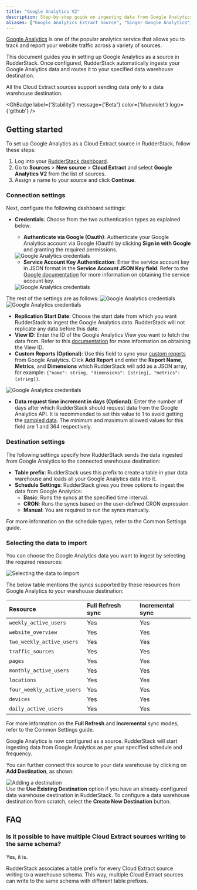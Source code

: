 ```yaml
---
title: "Google Analytics V2"
description: Step-by-step guide on ingesting data from Google Analytics into RudderStack.
aliases: ["Google Analytics Extract Source", "Singer Google Analytics"]
---
```


[Google Analytics](https://analytics.google.com/analytics/web/#/) is one of the popular analytics service that allows you to track and report your website traffic across a variety of sources.

This document guides you in setting up Google Analytics as a source in RudderStack. Once configured, RudderStack automatically ingests your Google Analytics data and routes it to your specified data warehouse destination.

<div class="warningBlock">
All the Cloud Extract sources support sending data only to a <Link to="/destinations/warehouse-destinations/">data warehouse destination</Link>.
</div>

<GhBadge
  label={'Stability'}
  message={'Beta'}
  color={'blueviolet'}
  logo={'github'}
/>

## Getting started

To set up Google Analytics as a Cloud Extract source in RudderStack, follow these steps:

1. Log into your [RudderStack dashboard](https://app.rudderstack.com/).
2. Go to **Sources** > **New source** > **Cloud Extract** and select **Google Analytics V2** from the list of sources.
3. Assign a name to your source and click **Continue**.

### Connection settings

Next, configure the following dashboard settings:

- **Credentials**: Choose from the two authentication types as explained below:

    - **Authenticate via Google (Oauth)**: Authenticate your Google Analytics account via Google (Oauth) by clicking
    **Sign in with Google** and granting the required permissions.

    <img src="../../assets/cloud-extract-sources/ga-oauth-settings.png" alt="Google Analytics credentials" />

    - **Service Account Key Authentication**: Enter the service account key in JSON format in the **Service Account JSON Key field**. Refer to the [Google documentation](https://cloud.google.com/iam/docs/creating-managing-service-account-keys#creating_service_account_keys) for more information on obtaining the service account key.

    <img src="../../assets/cloud-extract-sources/ga-oauth-settings-4.png" alt="Google Analytics credentials" />

The rest of the settings are as follows:
<img src="../../assets/cloud-extract-sources/ga-oauth-settings-2.png" alt="Google Analytics credentials" />
<img src="../../assets/cloud-extract-sources/ga-oauth-settings-3.png" alt="Google Analytics credentials" />

- **Replication Start Date**: Choose the start date from which you want RudderStack to ingest the Google Analytics data. RudderStack will not replicate any data before this date.
- **View ID**: Enter the ID of the Google Analytics View you want to fetch the data from. Refer to this [documentation](https://docs.acquia.com/customer-data-platform/connectors/web-analytics-provider/google-analytics-profileid/) for more information on obtaining the View ID.
- **Custom Reports (Optional)**: Use this field to sync your [custom reports](https://support.google.com/analytics/answer/1033013?hl=en) from Google Analytics. Click **Add Report** and enter the **Report Name**, **Metrics**, and **Dimensions** which RudderStack will add as a JSON array, for example: `{"name": string, "dimensions": [string], "metrics": [string]}`.

<img src="../../assets/cloud-extract-sources/ga-custom-report.png" alt="Google Analytics credentials" />

- **Data request time increment in days (Optional)**: Enter the number of days after which RudderStack should request data from the Google Analytics API. It is recommended to set this value to 1 to avoid getting the [sampled data](https://support.google.com/analytics/answer/2637192#zippy=%2Cin-this-article). The minimum and maximum allowed values for this field are 1 and 364 respectively.

### Destination settings

The following settings specify how RudderStack sends the data ingested from Google Analytics to the connected warehouse destination:

- **Table prefix**: RudderStack uses this prefix to create a table in your data warehouse and loads all your Google Analytics data into it.
- **Schedule Settings**: RudderStack gives you three options to ingest the data from Google Analytics:
    - **Basic**: Runs the syncs at the specified time interval. 
    - **CRON**: Runs the syncs based on the user-defined CRON expression.
    - **Manual**: You are required to run the syncs manually.

<div class="infoBlock">
For more information on the schedule types, refer to the <Link to="/sources/extract/common-settings/">Common Settings</Link> guide.
</div>

### Selecting the data to import

You can choose the Google Analytics data you want to ingest by selecting the required resources:

<img src="../../assets/cloud-extract-sources/ga-resources.png" alt="Selecting the data to import" />

The below table mentions the syncs supported by these resources from Google Analytics to your warehouse destination:

| Resource | Full Refresh sync | Incremental sync | 
| :---| :---- | :---- | 
| `weekly_active_users`     |  Yes | Yes |
| `website_overview`|  Yes | Yes |
| `two_weekly_active_users`|  Yes | Yes |
| `traffic_sources`|  Yes | Yes |
| `pages`|  Yes | Yes |
| `monthly_active_users`|  Yes | Yes |
| `locations`|  Yes | Yes |
| `four_weekly_active_users`|  Yes | Yes |
| `devices`|  Yes | Yes |
| `daily_active_users`| Yes | Yes |

<div class="infoBlock">
For more information on the <strong>Full Refresh</strong> and <strong>Incremental</strong> sync modes, refer to the <Link to="/sources/extract/common-settings/#sync-modes">Common Settings</Link> guide.
</div>

Google Analytics is now configured as a source. RudderStack will start ingesting data from Google Analytics as per your specified schedule and frequency.

You can further connect this source to your data warehouse by clicking on **Add Destination**, as shown:

<img src="../../assets/cloud-extract-sources/add-destination.png" alt="Adding a destination" />

<div class="successBlock">
Use the <strong>Use Existing Destination</strong> option if you have an already-configured data warehouse destination in RudderStack. To configure a data warehouse destination from scratch, select the <strong>Create New Destination</strong> button.
</div>


## FAQ

### Is it possible to have multiple Cloud Extract sources writing to the same schema?

Yes, it is.

RudderStack associates a table prefix for every Cloud Extract source writing to a warehouse schema. This way, multiple Cloud Extract sources can write to the same schema with different table prefixes.